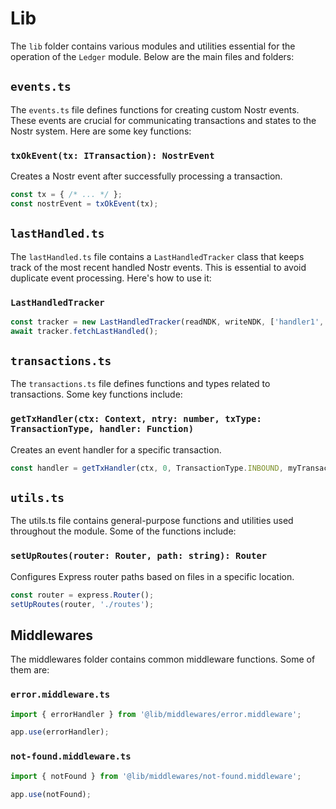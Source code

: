# Lib

The `lib` folder contains various modules and utilities essential for the operation of the `Ledger` module. Below are the main files and folders:

## `events.ts`

The `events.ts` file defines functions for creating custom Nostr events. These events are crucial for communicating transactions and states to the Nostr system. Here are some key functions:

### `txOkEvent(tx: ITransaction): NostrEvent`

Creates a Nostr event after successfully processing a transaction.

```typescript
const tx = { /* ... */ };
const nostrEvent = txOkEvent(tx);
```

## `lastHandled.ts`

The `lastHandled.ts` file contains a `LastHandledTracker` class that keeps track of the most recent handled Nostr events. This is essential to avoid duplicate event processing. Here's how to use it:

### `LastHandledTracker`

```typescript
const tracker = new LastHandledTracker(readNDK, writeNDK, ['handler1', 'handler2']);
await tracker.fetchLastHandled();
```

## `transactions.ts`

The `transactions.ts` file defines functions and types related to transactions. Some key functions include:

### `getTxHandler(ctx: Context, ntry: number, txType: TransactionType, handler: Function)`

Creates an event handler for a specific transaction.

```typescript
const handler = getTxHandler(ctx, 0, TransactionType.INBOUND, myTransactionHandler);
```

## `utils.ts`

The utils.ts file contains general-purpose functions and utilities used throughout the module. Some of the functions include:

### `setUpRoutes(router: Router, path: string): Router`

Configures Express router paths based on files in a specific location.

```typescript
const router = express.Router();
setUpRoutes(router, './routes');
```

## Middlewares

The middlewares folder contains common middleware functions. Some of them are:

### `error.middleware.ts`

```typescript
import { errorHandler } from '@lib/middlewares/error.middleware';

app.use(errorHandler);

```

### `not-found.middleware.ts`

```typescript
import { notFound } from '@lib/middlewares/not-found.middleware';

app.use(notFound);
```

